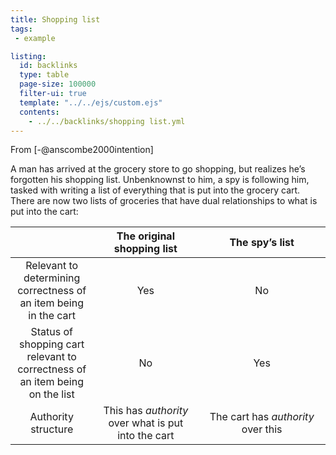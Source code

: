 ```yaml
---
title: Shopping list
tags: 
 - example

listing:
  id: backlinks
  type: table
  page-size: 100000
  filter-ui: true
  template: "../../ejs/custom.ejs"
  contents:
    - ../../backlinks/shopping list.yml
---
```



From [-@anscombe2000intention]

A man has arrived at the grocery store to go shopping, but realizes he's forgotten his shopping list. Unbenknownst to him, a spy is following him, tasked with writing a list of everything that is put into the grocery cart. There are now two lists of groceries that have dual relationships to what is put into the cart:

| | The original shopping list | The spy's list |
|:--:|:---:|:----:|
| Relevant to determining correctness of an item being in the cart | Yes | No |
| Status of shopping cart relevant to correctness of an item being on the list| No | Yes |
| Authority structure | This has *authority* over what is put into the cart | The cart has *authority* over this |